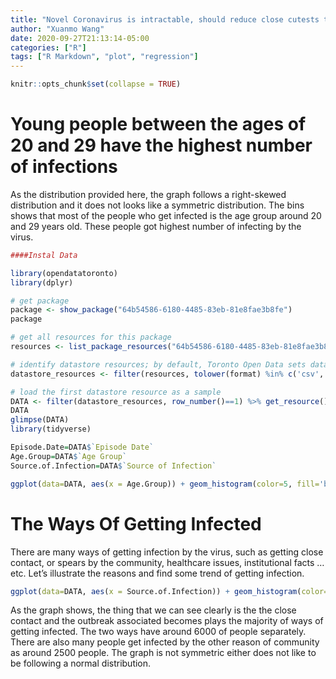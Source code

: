 ```yaml
---
title: "Novel Coronavirus is intractable, should reduce close cutests to prevent outbreaks"
author: "Xuanmo Wang"
date: 2020-09-27T21:13:14-05:00
categories: ["R"]
tags: ["R Markdown", "plot", "regression"]
---
```


```r
knitr::opts_chunk$set(collapse = TRUE)
```


# Young people between the ages of 20 and 29 have the highest number of infections
As the distribution provided here, the graph follows a right-skewed distribution and it does not looks like a symmetric distribution. The bins shows that most of the people who get infected is the age group around 20 and 29 years old. These people got highest number of infecting by the virus.
```r
####Instal Data

library(opendatatoronto)
library(dplyr)

# get package
package <- show_package("64b54586-6180-4485-83eb-81e8fae3b8fe")
package

# get all resources for this package
resources <- list_package_resources("64b54586-6180-4485-83eb-81e8fae3b8fe")

# identify datastore resources; by default, Toronto Open Data sets datastore resource format to CSV for non-geospatial and GeoJSON for geospatial resources
datastore_resources <- filter(resources, tolower(format) %in% c('csv', 'geojson'))

# load the first datastore resource as a sample
DATA <- filter(datastore_resources, row_number()==1) %>% get_resource()
DATA
glimpse(DATA)
library(tidyverse)

Episode.Date=DATA$`Episode Date`
Age.Group=DATA$`Age Group`
Source.of.Infection=DATA$`Source of Infection`

ggplot(data=DATA, aes(x = Age.Group)) + geom_histogram(color=5, fill='blue', bins = 10, stat = 'count')
```




# The Ways Of Getting Infected
There are many ways of getting infection by the virus, such as getting close contact, or spears by the community, healthcare issues, institutional facts … etc. Let’s illustrate the reasons and find some trend of getting infection.
```r
ggplot(data=DATA, aes(x = Source.of.Infection)) + geom_histogram(color=83, fill='green', bins = 10, stat = 'count')
```
As the graph shows, the thing that we can see clearly is the the close contact and the outbreak associated becomes plays the majority of ways of getting infected. The two ways have around 6000 of people separately. There are also many people get infected by the other reason of community as around 2500 people. The graph is not symmetric either does not like to be following a normal distribution.

